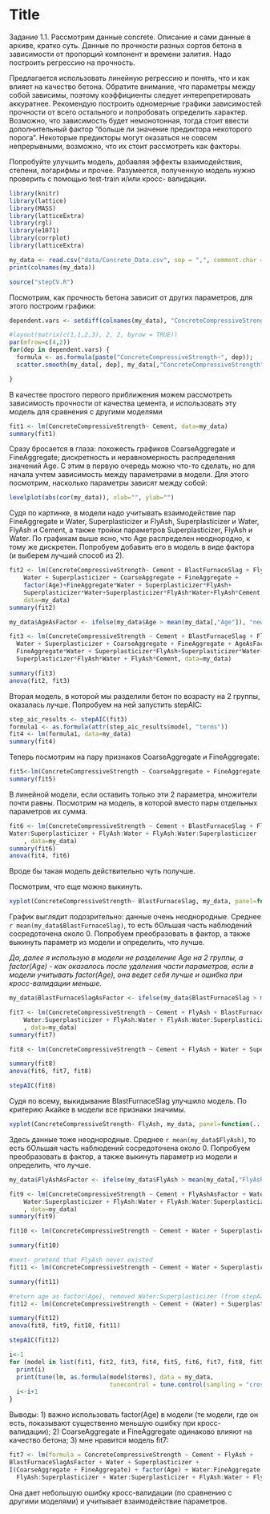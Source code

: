 Title
========================================================
Задание 1.1. Рассмотрим данные concrete. Описание и сами данные в архиве, кратко суть. Данные по прочности разных сортов бетона в зависимости от пропорций компонент и времени залития. Надо построить регрессию на прочность.

Предлагается использовать линейную регрессию и понять, что и как влияет на качество бетона. Обратите внимание, что параметры между собой зависимы, поэтому коэффициенты следует интерепретировать аккуратнее. Рекомендую построить одномерные графики зависимостей прочности от всего остального и попробовать определить характер. Возможно, что зависимость будет немонотонная, тогда стоит ввести
дополнительный фактор “больше ли значение предиктора некоторого порога”. Некоторые предикторы могут оказаться не совсем непрерывными, возможно, что их стоит рассмотреть как факторы.

Попробуйте улучшить модель, добавляя эффекты взаимодействия, степени, логарифмы и прочее.
Разумеется, полученную модель нужно проверить с помощью test-train и/или кросс-
валидации.

```r
library(knitr)
library(lattice)
library(MASS)
library(latticeExtra)
library(rgl)
library(e1071)
library(corrplot)
library(latticeExtra)
```

```r
my_data <- read.csv("data/Concrete_Data.csv", sep = ",", comment.char = "#")
print(colnames(my_data))
```


```r
source("stepCV.R")
```

Посмотрим, как прочность бетона зависит от других параметров, для этого построим графики:

```r
dependent.vars <- setdiff(colnames(my_data), "ConcreteCompressiveStrength")

#layout(matrix(c(1,1,2,3), 2, 2, byrow = TRUE))
par(mfrow=c(4,2))
for(dep in dependent.vars) {
  formula <- as.formula(paste("ConcreteCompressiveStrength~", dep));
  scatter.smooth(my_data[, dep], my_data[,"ConcreteCompressiveStrength"], xlab=dep, ylab="ConcreteCompressiveStrength", col="blue",lpars=list(col="green"))

}
```

В качестве простого первого приближения можем рассмотреть зависимость прочности от качества цемента, и использовать эту модель для сравнения с другими моделями

```r
fit1 <- lm(ConcreteCompressiveStrength~ Cement, data=my_data)
summary(fit1)
```

Сразу бросается в глаза: похожесть графиков CoarseAggregate и FineAggregate; дискретность и неравномерность распределения значений Age. С этим в первую очередь можно что-то сделать, но для начала учтем зависимость между параметрами в модели. Для этого посмотрим, насколько параметры зависят между собой:

```r
levelplot(abs(cor(my_data)), xlab="", ylab="")
```

Судя по картинке, в модели надо учитывать взаимодействие пар FineAggregate и Water, Superplasticizer и FlyAsh, Superplasticizer и Water, FlyAsh и Cement, а также тройки параметров Superplasticizer, FlyAsh и Water. По графикам выше ясно, что Age распределен неоднородно, к тому же дискретен. Попробуем добавить его в модель в виде фактора (и выберем лучший способ из 2).

```r
fit2 <- lm(ConcreteCompressiveStrength~ Cement + BlastFurnaceSlag + FlyAsh + 
    Water + Superplasticizer + CoarseAggregate + FineAggregate + 
    factor(Age)+FineAggregate*Water + Superplasticizer*FlyAsh+
    Superplasticizer*Water+Superplasticizer*FlyAsh*Water+FlyAsh*Cement, 
    data=my_data)
summary(fit2)

my_data$AgeAsFactor <- ifelse(my_data$Age > mean(my_data[,"Age"]), "new", "old")

fit3 <- lm(ConcreteCompressiveStrength ~ Cement + BlastFurnaceSlag + FlyAsh + 
  Water + Superplasticizer + CoarseAggregate + FineAggregate + AgeAsFactor +
  FineAggregate*Water + Superplasticizer*FlyAsh+Superplasticizer*Water+
  Superplasticizer*FlyAsh*Water + FlyAsh*Cement, data=my_data)

summary(fit3)
anova(fit2, fit3)
```

Вторая модель, в которой мы разделили бетон по возрасту на 2 группы, оказалась лучше. Попробуем на ней запустить stepAIC:

```r
step_aic_results <- stepAIC(fit3)
formula1 <- as.formula(attr(step_aic_results$model, "terms"))
fit4 <- lm(formula1, data=my_data)
summary(fit4)
```

Теперь посмотрим на пару признаков CoarseAggregate и FineAggregate:

```r
fit5<-lm(ConcreteCompressiveStrength ~ CoarseAggregate + FineAggregate, data=my_data)
summary(fit5)
```

В линейной модели, если оставить только эти 2 параметра, множители почти равны. Посмотрим на модель, в которой вместо пары отдельных параметров их сумма.

```r

fit6 <- lm(ConcreteCompressiveStrength ~ Cement + BlastFurnaceSlag + FlyAsh + Water + Superplasticizer + I(CoarseAggregate + FineAggregate) + AgeAsFactor + Water: FineAggregate + FlyAsh:Superplasticizer + 
Water:Superplasticizer + FlyAsh:Water + FlyAsh:Water:Superplasticizer
    , data=my_data)
summary(fit6)
anova(fit4, fit6)
```
Вроде бы такая модель действительно чуть получше.

Посмотрим, что еще можно выкинуть.

```r
xyplot(ConcreteCompressiveStrength~ BlastFurnaceSlag, my_data, panel=function(...) {panel.xyplot(...); panel.loess(...);})
```
График выглядит подозрительно: данные очень неоднородные. Среднее `r mean(my_data$BlastFurnaceSlag)`, то есть бОльшая часть наблюдений сосредоточена около 0. Попробуем преобразовать в фактор, а также выкинуть параметр из модели и определить, что лучше.

*Да, далее я использую в модели не разделение Age на 2 группы, а factor(Age) - как оказалось после удаления части параметров, если в модели учитывать factor(Age), она ведет себя лучше и ошибка при кросс-валидации меньше.*

```r
my_data$BlastFurnaceSlagAsFactor <- ifelse(my_data$BlastFurnaceSlag > mean(my_data[,"BlastFurnaceSlag"]), "low", "high")

fit7 <- lm(ConcreteCompressiveStrength ~ Cement + FlyAsh + BlastFurnaceSlagAsFactor + Water + Superplasticizer + I(CoarseAggregate + FineAggregate) + factor(Age) + Water:FineAggregate + FlyAsh:Superplasticizer + 
    Water:Superplasticizer + FlyAsh:Water + FlyAsh:Water:Superplasticizer
    , data=my_data)
summary(fit7)

fit8 <- lm(ConcreteCompressiveStrength ~ Cement + FlyAsh + Water + Superplasticizer + I(CoarseAggregate + FineAggregate) + factor(Age) + Water:FineAggregate + FlyAsh:Superplasticizer + (Water):Superplasticizer + FlyAsh:Water + FlyAsh:Water:Superplasticizer, data=my_data)

summary(fit8)
anova(fit6, fit7, fit8)

stepAIC(fit8)
```

Судя по всему, выкидывание BlastFurnaceSlag улучшило модель. По критерию Акайке в модели все признаки значимы.

```r

xyplot(ConcreteCompressiveStrength~ FlyAsh, my_data, panel=function(...) {panel.xyplot(...); panel.loess(...);})
```
Здесь данные тоже неоднородные. Среднее `r mean(my_data$FlyAsh)`, то есть бОльшая часть наблюдений сосредоточена около 0. Попробуем преобразовать в фактор, а также выкинуть параметр из модели и определить, что лучше.

```r
my_data$FlyAshAsFactor <- ifelse(my_data$FlyAsh > mean(my_data[,"FlyAsh"]), "low", "high")

fit9 <- lm(ConcreteCompressiveStrength ~ Cement + FlyAshAsFactor + Water + Superplasticizer + I(CoarseAggregate + FineAggregate) + factor(Age) + Water:FineAggregate + FlyAsh:Superplasticizer + 
    Water:Superplasticizer + FlyAsh:Water + FlyAsh:Water:Superplasticizer
    , data=my_data)
summary(fit9)

fit10 <- lm(ConcreteCompressiveStrength ~ Cement + Water + Superplasticizer + I(CoarseAggregate + FineAggregate) + factor(Age) + Water:FineAggregate + FlyAsh:Superplasticizer + Water:Superplasticizer + FlyAsh:Water + FlyAsh:Water:Superplasticizer, data=my_data)

summary(fit10)

#next- pretend that FlyAsh never existed
fit11 <- lm(ConcreteCompressiveStrength ~ Cement + Water + Superplasticizer + I(CoarseAggregate + FineAggregate) + factor(Age) + Water:FineAggregate + Water:Superplasticizer, data=my_data)

summary(fit11)

#return age as factor(Age), removed Water:Superplasticizer (from stepAIC)
fit12 <- lm(ConcreteCompressiveStrength ~ Cement + (Water) + Superplasticizer + I(CoarseAggregate + FineAggregate) + factor(Age) + (Water):FineAggregate, data=my_data)

summary(fit12)
anova(fit8, fit9, fit10, fit11)

stepAIC(fit12)

```

```r
i<-1
for (model in list(fit1, fit2, fit3, fit4, fit5, fit6, fit7, fit8, fit9, fit10, fit11, fit12)){
  print(i)
  print(tune(lm, as.formula(model$terms), data = my_data, 
                            tunecontrol = tune.control(sampling = "cross")))
  i<-i+1
}

```

Выводы: 1) важно использовать factor(Age) в модели (те модели, где он есть, показывают существенно меньшую ошибку при кросс-валидации); 2) CoarseAggregate и FineAggregate одинаково влияют на качество бетона; 3) мне нравится модель fit7:

```r
fit7 <- lm(formula = ConcreteCompressiveStrength ~ Cement + FlyAsh + 
BlastFurnaceSlagAsFactor + Water + Superplasticizer + 
I(CoarseAggregate + FineAggregate) + factor(Age) + Water:FineAggregate + 
  FlyAsh:Superplasticizer + Water:Superplasticizer + FlyAsh:Water + FlyAsh:Water:Superplasticizer,  data = my_data)
```

Она дает небольшую ошибку кросс-валидации (по сравнению с другими моделями) и учитывает взаимодействие параметров. 
